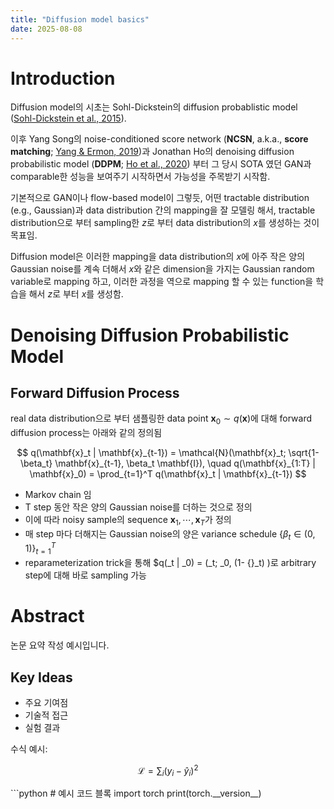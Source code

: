 ```yaml
---
title: "Diffusion model basics"
date: 2025-08-08
---
```


# Introduction

Diffusion model의 시초는 Sohl-Dickstein의 diffusion probablistic model ([Sohl-Dickstein et al., 2015](https://arxiv.org/abs/1503.03585)).

이후 Yang Song의 noise-conditioned score network (**NCSN**, a.k.a., **score matching**; [Yang & Ermon, 2019](https://arxiv.org/abs/1907.05600))과 Jonathan Ho의 denoising diffusion probabilistic model (**DDPM**; [Ho et al., 2020](https://arxiv.org/abs/2006.11239)) 부터 그 당시 SOTA 였던 GAN과 comparable한 성능을 보여주기 시작하면서 가능성을 주목받기 시작함.

기본적으로 GAN이나 flow-based model이 그렇듯, 어떤 tractable distribution (e.g., Gaussian)과 data distribution 간의 mapping을 잘 모델링 해서, tractable distribution으로 부터 sampling한 $z$로 부터 data distribution의 $x$를 생성하는 것이 목표임.

Diffusion model은 이러한 mapping을 data distribution의 $x$에 아주 작은 양의 Gaussian noise를 계속 더해서 $x$와 같은 dimension을 가지는 Gaussian random variable로 mapping 하고, 이러한 과정을 역으로 mapping 할 수 있는 function을 학습을 해서 $z$로 부터 $x$를 생성함.

# Denoising Diffusion Probabilistic Model

## Forward Diffusion Process

real data distribution으로 부터 샘플링한 data point $\mathbf{x}_0 \sim q(\mathbf{x})$에 대해 forward diffusion process는 아래와 같의 정의됨

$$ q(\mathbf{x}_t | \mathbf{x}_{t-1}) = \mathcal{N}(\mathbf{x}_t; \sqrt{1-\beta_t} \mathbf{x}_{t-1}, \beta_t \mathbf{I}), \quad q(\mathbf{x}_{1:T} | \mathbf{x}_0) = \prod_{t=1}^T q(\mathbf{x}_t | \mathbf{x}_{t-1}) $$

* Markov chain 임
* T step 동안 작은 양의 Gaussian noise를 더하는 것으로 정의
* 이에 따라 noisy sample의 sequence $\mathbf{x}_1, \cdots, \mathbf{x}_T$가 정의
* 매 step 마다 더해지는 Gaussian noise의 양은 variance schedule $\{\beta_t \in (0, 1) \}_{t=1}^T$
* reparameterization trick을 통해 $q(\mathbf{x}_t | \mathbf{x}_0) = \mathcal{N}(\mathbf{x}_t; \sqrt{\bar{\alpha}_t} \mathbf{x}_0, (1- \bar{\alpha}_t) \mathbf{I})로 arbitrary step에 대해 바로 sampling 가능




# Abstract
논문 요약 작성 예시입니다.

## Key Ideas
- 주요 기여점
- 기술적 접근
- 실험 결과

수식 예시:

$$
\mathcal{L} = \sum_i (y_i - \hat{y}_i)^2
$$

```python
# 예시 코드 블록
import torch
print(torch.__version__)
